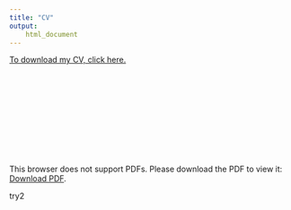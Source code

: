 ```yaml
---
title: "CV"
output:
    html_document
---
```



[To download my CV, click here.](cv/Alrababah_cv.pdf)

<object data="https://www.dropbox.com/s/rxy149plyysko9o/Alrababah_cv.pdf" type="application/pdf" width="700px" height="700px">
    <embed src="https://www.dropbox.com/s/rxy149plyysko9o/Alrababah_cv.pdf">
        <p>This browser does not support PDFs. Please download the PDF to view it: <a href="https://www.dropbox.com/s/rxy149plyysko9o/Alrababah_cv.pdf">Download PDF</a>.</p>
    </embed>
</object>

try2
